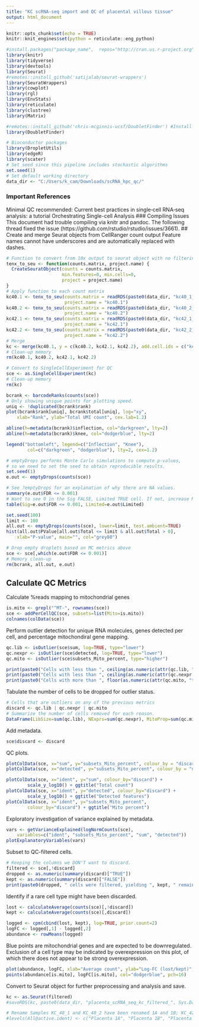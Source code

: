 ```yaml
---
title: "KC scRNA-seq import and QC of placental villous tissue"
output: html_document
---
```


```r
knitr::opts_chunk$set(echo = TRUE)
knitr::knit_engines$set(python = reticulate::eng_python)

#install.packages("package_name",  repos="http://cran.us.r-project.org") # Only this mirror worked for multiple packages
library(knitr)
library(tidyverse)
library(devtools)
library(Seurat)
#remotes::install_github('satijalab/seurat-wrappers')
library(SeuratWrappers)
library(cowplot)
library(rgl)
library(EnvStats)
library(reticulate)
library(clustree)
library(Matrix)

#remotes::install_github('chris-mcginnis-ucsf/DoubletFinder') #Install DoubletFinder and depends
library(DoubletFinder)

# Bioconductor packages
library(DropletUtils)
library(edgeR)
library(scater)
# Set seed since this pipeline includes stochastic algorithms
set.seed(1)
# Set default working directory
data_dir <- "C:/Users/k_cam/Downloads/scRNA_hpc_qc/"
```
### Important References
Minimal QC recommended: Current best practices in single‐cell RNA‐seq analysis: a tutorial
Orchestrating Single-cell Analysis
### Compiling Issues
This document had trouble compiling via knitr and pandoc. The following thread fixed the issue (https://github.com/rstudio/rstudio/issues/3661).
## Create and merge Seurat objects from CellRanger count output
Feature names cannot have underscores and are automatically replaced with dashes.
```r
# Function to convert from 10x output to seurat object with no filtering
tenx_to_seu <- function(counts.matrix, project.name) {
  CreateSeuratObject(counts = counts.matrix,
                     min.features=0, min.cells=0,
                     project = project.name)
}
# Apply function to each count matrix
kc40.1 <- tenx_to_seu(counts.matrix = readRDS(paste0(data_dir, "kc40_1_raw.rda")),
                      project.name = "kc40.1")
kc40.2 <- tenx_to_seu(counts.matrix = readRDS(paste0(data_dir, "kc40_2_raw.rda")),
                      project.name = "kc40.2")
kc42.1 <- tenx_to_seu(counts.matrix = readRDS(paste0(data_dir, "kc42_1_raw.rda")),
                      project.name = "kc42.1")
kc42.2 <- tenx_to_seu(counts.matrix = readRDS(paste0(data_dir, "kc42_2_raw.rda")),
                      project.name = "kc42.2")
# Merge
kc <- merge(kc40.1, y = c(kc40.2, kc42.1, kc42.2), add.cell.ids = c("kc40.1", "kc40.2", "kc42.1", "kc42.2"), project = "kc")
# Clean-up memory
rm(kc40.1, kc40.2, kc42.1, kc42.2)
```

```r
# Convert to SingleCellExperiment for QC
sce <- as.SingleCellExperiment(kc)
# Clean-up memory
rm(kc)
```

```r
bcrank <- barcodeRanks(counts(sce))
# Only showing unique points for plotting speed.
uniq <- !duplicated(bcrank$rank)
plot(bcrank$rank[uniq], bcrank$total[uniq], log="xy",
    xlab="Rank", ylab="Total UMI count", cex.lab=1.2)

abline(h=metadata(bcrank)$inflection, col="darkgreen", lty=2)
abline(h=metadata(bcrank)$knee, col="dodgerblue", lty=2)

legend("bottomleft", legend=c("Inflection", "Knee"), 
        col=c("darkgreen", "dodgerblue"), lty=2, cex=1.2)
```
```r
# emptyDrops performs Monte Carlo simulations to compute p-values,
# so we need to set the seed to obtain reproducible results.
set.seed(1)
e.out <- emptyDrops(counts(sce))

# See ?emptyDrops for an explanation of why there are NA values.
summary(e.out$FDR <= 0.001)
# Want to see 0 in the Sig FALSE, Limited TRUE cell. If not, increase MC simulations to reach 0
table(Sig=e.out$FDR <= 0.001, Limited=e.out$Limited)
```
```r
set.seed(100)
limit <- 100   
all.out <- emptyDrops(counts(sce), lower=limit, test.ambient=TRUE)
hist(all.out$PValue[all.out$Total <= limit & all.out$Total > 0],
    xlab="P-value", main="", col="grey80") 
```
```r
# Drop empty droplets based on MC metrics above
sce <- sce[,which(e.out$FDR <= 0.001)]
# Memory clean-up
rm(bcrank, all.out, e.out)
```
## Calculate QC Metrics
Calculate %reads mapping to mitochondrial genes
```r
is.mito <- grepl("^MT-", rownames(sce))
sce <- addPerCellQC(sce, subsets=list(Mito=is.mito))
colnames(colData(sce))
```
Perform outlier detection for unique RNA molecules, genes detected per cell, and percentage mitochondiral gene mapping.
```r
qc.lib <- isOutlier(sce$sum, log=TRUE, type="lower")
qc.nexpr <- isOutlier(sce$detected, log=TRUE, type="lower")
qc.mito <- isOutlier(sce$subsets_Mito_percent, type="higher")

print(paste0("Cells with less than ", ceiling(as.numeric(attr(qc.lib, "thresholds")["lower"])), " unique RNA molecules are outliers"))
print(paste0("Cells with less than ", ceiling(as.numeric(attr(qc.nexpr, "thresholds")["lower"])), " unique genes per cell are outliers"))
print(paste0("Cells with more than ", floor(as.numeric(attr(qc.mito, "thresholds")["higher"])), "% mitochondrial-mapping reads are outliers"))
```
Tabulate the number of cells to be dropped for outlier status.
```r
# Cells that are outliers on any of the previous metrics
discard <- qc.lib | qc.nexpr | qc.mito
# Summarize the number of cells removed for each reason.
DataFrame(LibSize=sum(qc.lib), NExprs=sum(qc.nexpr), MitoProp=sum(qc.mito), Total=sum(discard))
```
Add metadata.
```r
sce$discard <- discard
```
QC plots.
```r
plotColData(sce, x="sum", y="subsets_Mito_percent", colour_by = "discard") + scale_x_log10()
plotColData(sce, x="detected", y="subsets_Mito_percent", colour_by = "discard") + scale_x_log10()
```

```r
plotColData(sce, x="ident", y="sum", colour_by="discard") + 
        scale_y_log10() + ggtitle("Total count")
plotColData(sce, x="ident", y="detected", colour_by="discard") + 
        scale_y_log10() + ggtitle("Detected features")
plotColData(sce, x="ident", y="subsets_Mito_percent", 
        colour_by="discard") + ggtitle("Mito percent")
```
Exploratory investigation of variance explained by metadata.
```r
vars <- getVarianceExplained(logNormCounts(sce), 
    variables=c("ident", "subsets_Mito_percent", "sum", "detected"))
plotExplanatoryVariables(vars)
```
Subset to QC-filtered cells.
```r
# Keeping the columns we DON'T want to discard.
filtered <- sce[,!discard]
dropped <- as.numeric(summary(discard)["TRUE"])
kept <- as.numeric(summary(discard)["FALSE"])
print(paste0(dropped, " cells were filtered, yielding ", kept, " remaining cells"))
```
Identify if a rare cell type might have been discarded.
```r
lost <- calculateAverage(counts(sce)[,!discard])
kept <- calculateAverage(counts(sce)[,discard])

logged <- cpm(cbind(lost, kept), log=TRUE, prior.count=2)
logFC <- logged[,1] - logged[,2]
abundance <- rowMeans(logged)
```
Blue points are mitochondrial genes and are expected to be downregulated. Exclusion of a cell type may be indicated by overexpression on this plot, of which there does not appear to be strong overexpression.
```r
plot(abundance, logFC, xlab="Average count", ylab="Log-FC (lost/kept)", pch=16)
points(abundance[is.mito], logFC[is.mito], col="dodgerblue", pch=16)
```
Convert to Seurat object for further preprocessing and analysis and save.
```r
kc <- as.Seurat(filtered)
#saveRDS(kc, paste0(data_dir, "placenta_scRNA_seq_kc_filtered_", Sys.Date(), ".rda"))
```

```r
# Rename Samples KC_40_1 and KC_40_2 have been renamed 1A and 1B; KC_42_1 and KC_42_2 <- 2A and 2B.
#levels(All@active.ident) <- c("Placenta 1A", "Placenta 1B", "Placenta 2A", "Placenta 2B")
```